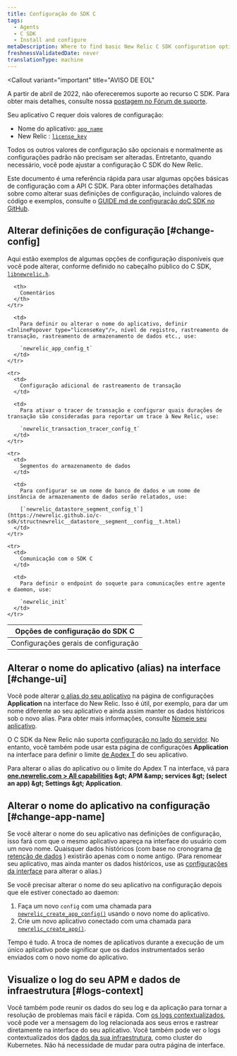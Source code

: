 ```yaml
---
title: Configuração do SDK C
tags:
  - Agents
  - C SDK
  - Install and configure
metaDescription: Where to find basic New Relic C SDK configuration options you can change to fine-tune monitoring of your app.
freshnessValidatedDate: never
translationType: machine
---
```


<Callout
  variant="important"
  title="AVISO DE EOL"
>
  A partir de abril de 2022, não ofereceremos suporte ao recurso C SDK. Para obter mais detalhes, consulte nossa [postagem no Fórum de suporte](https://discuss.newrelic.com/t/q1-bulk-eol-announcement-fy23/181744).
</Callout>

Seu aplicativo C requer dois valores de configuração:

* Nome do aplicativo: [`app_name`](https://newrelic.github.io/c-sdk/struct__newrelic__app__config__t.html#a0543f501cfec009c483be0c6d5d511f7)
* New Relic <InlinePopover type="licenseKey"/>: [`license_key`](https://newrelic.github.io/c-sdk/struct__newrelic__app__config__t.html#aac3c5f9a0e5da64836a806c47b954b71)

Todos os outros valores de configuração são opcionais e normalmente as configurações padrão não precisam ser alteradas. Entretanto, quando necessário, você pode ajustar a configuração <DNT>C SDK</DNT> do New Relic.

Este documento é uma referência rápida para usar algumas opções básicas de configuração com a API <DNT>C SDK</DNT>. Para obter informações detalhadas sobre como alterar suas definições de configuração, incluindo valores de código e exemplos, consulte o [GUIDE.md de configuração do<DNT>C SDK</DNT> no GitHub](https://github.com/newrelic/c-sdk/blob/master/GUIDE.md#configuration).

## Alterar definições de configuração [#change-config]

Aqui estão exemplos de algumas opções de configuração disponíveis que você pode alterar, conforme definido no cabeçalho público do C SDK, [`libnewrelic.h`](https://newrelic.github.io/c-sdk/libnewrelic_8h.html).

<table>
  <thead>
    <tr>
      <th style={{ width: "300px" }}>
        Opções de configuração do SDK C
      </th>

      <th>
        Comentários
      </th>
    </tr>
  </thead>

  <tbody>
    <tr>
      <td>
        Configurações gerais de configuração
      </td>

      <td>
        Para definir ou alterar o nome do aplicativo, definir <InlinePopover type="licenseKey"/>, nível de registro, rastreamento de transação, rastreamento de armazenamento de dados etc., use:

        `newrelic_app_config_t`
      </td>
    </tr>

    <tr>
      <td>
        Configuração adicional de rastreamento de transação
      </td>

      <td>
        Para ativar o tracer de transação e configurar quais durações de transação são consideradas para reportar um trace à New Relic, use:

        `newrelic_transaction_tracer_config_t`
      </td>
    </tr>

    <tr>
      <td>
        Segmentos do armazenamento de dados
      </td>

      <td>
        Para configurar se um nome de banco de dados e um nome de instância de armazenamento de dados serão relatados, use:

        [`newrelic_datastore_segment_config_t`](https://newrelic.github.io/c-sdk/structnewrelic__datastore__segment__config__t.html)
      </td>
    </tr>

    <tr>
      <td>
        Comunicação com o SDK C
      </td>

      <td>
        Para definir o endpoint do soquete para comunicações entre agente e daemon, use:

        `newrelic_init`
      </td>
    </tr>
  </tbody>
</table>

## Alterar o nome do aplicativo (alias) na interface [#change-ui]

Você pode alterar [o alias do seu aplicativo](/docs/agents/manage-apm-agents/app-naming/name-your-application#differences) na página de configurações <DNT>**Application**</DNT> na interface do New Relic. Isso é útil, por exemplo, para dar um nome diferente ao seu aplicativo e ainda assim manter os dados históricos sob o novo alias. Para obter mais informações, consulte [Nomeie seu aplicativo](/docs/agents/manage-apm-agents/app-naming/name-your-application).

O C SDK da New Relic não suporta [configuração no lado do servidor](/docs/agents/manage-apm-agents/configuration/server-side-agent-configuration). No entanto, você também pode usar esta página de configurações <DNT>**Application**</DNT> na interface para definir o limite [de Apdex T](/docs/apm/new-relic-apm/apdex/apdex-measure-user-satisfaction) do seu aplicativo.

Para alterar o alias do aplicativo ou o limite do Apdex T na interface, vá para <DNT>**[one.newrelic.com > All capabilities](https://one.newrelic.com/all-capabilities) &amp;gt; APM &amp;amp; services &amp;gt; (select an app) &amp;gt; Settings &amp;gt; Application**</DNT>.

## Alterar o nome do aplicativo na configuração [#change-app-name]

Se você alterar o nome do seu aplicativo nas definições de configuração, isso fará com que o mesmo aplicativo apareça na interface do usuário com um novo nome. Quaisquer dados históricos (com base no cronograma [de retenção de dados](/docs/apm/new-relic-apm/maintenance/apm-data-retention) ) existirão apenas com o nome antigo. (Para renomear seu aplicativo, mas ainda manter os dados históricos, use as [configurações da interface](#change-ui) para alterar o alias.)

Se você precisar alterar o nome do seu aplicativo na configuração depois que ele estiver conectado ao daemon:

1. Faça um novo `config` com uma chamada para [`newrelic_create_app_config()`](https://newrelic.github.io/c-sdk/libnewrelic_8h.html#af067b3ff89a40b6fa417e18be5e847aa) usando o novo nome do aplicativo.
2. Crie um novo aplicativo conectado com uma chamada para [`newrelic_create_app()`](https://newrelic.github.io/c-sdk/libnewrelic_8h.html#a61dd90439ae3cc5060021f6ab4701132).

<Callout variant="caution">
  Tempo é tudo. A troca de nomes de aplicativos durante a execução de um único aplicativo pode significar que os dados instrumentados serão enviados com o novo nome do aplicativo.
</Callout>

## Visualize o log do seu APM e dados de infraestrutura [#logs-context]

Você também pode reunir os dados do seu log e da aplicação para tornar a resolução de problemas mais fácil e rápida. Com [os logs contextualizados](/docs/logs/logs-context/c-sdk-configure-logs-context/), você pode ver a mensagem do log relacionada aos seus erros e rastrear diretamente na interface do seu aplicativo. Você também pode ver o logs contextualizados dos [dados da sua infraestrutura](/docs/logs/forward-logs/forward-your-logs-using-infrastructure-agent/), como cluster do Kubernetes. Não há necessidade de mudar para outra página de interface.
